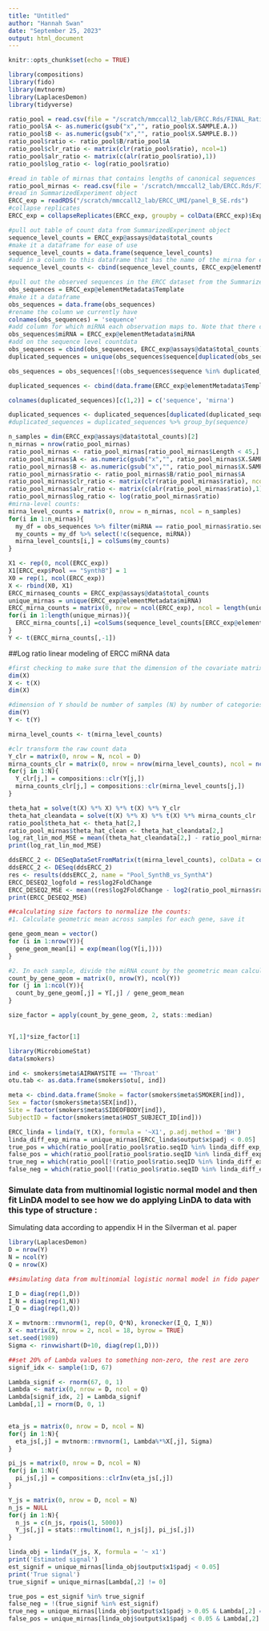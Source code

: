 ```yaml
---
title: "Untitled"
author: "Hannah Swan"
date: "September 25, 2023"
output: html_document
---
```


```r
knitr::opts_chunk$set(echo = TRUE)
```

```r
library(compositions)
library(fido)
library(mvtnorm)
library(LaplacesDemon)
library(tidyverse)
```



```r
ratio_pool = read.csv(file = "/scratch/mmccall2_lab/ERCC.Rds/FINAL_Ratiometric_SynthA_and_SynthB-1.csv", sep="\t")
ratio_pool$A <- as.numeric(gsub("x","", ratio_pool$X.SAMPLE.A.))
ratio_pool$B <- as.numeric(gsub("x","", ratio_pool$X.SAMPLE.B.))
ratio_pool$ratio <- ratio_pool$B/ratio_pool$A
ratio_pool$clr_ratio <- matrix(clr(ratio_pool$ratio), ncol=1)
ratio_pool$alr_ratio <- matrix(c(alr(ratio_pool$ratio),1))
ratio_pool$log_ratio <- log(ratio_pool$ratio)

```


```r
#read in table of mirnas that contains lengths of canonical sequences 
ratio_pool_mirnas <- read.csv(file = '/scratch/mmccall2_lab/ERCC.Rds/FINAL_Ratiometric_SynthA_and_SynthB-1_fixlast3.csv', sep="\t")
#read in SummarizedExperiment object 
ERCC_exp = readRDS("/scratch/mmccall2_lab/ERCC_UMI/panel_B_SE.rds")
#collapse replicates
ERCC_exp = collapseReplicates(ERCC_exp, groupby = colData(ERCC_exp)$Experiment)
```


```r
#pull out table of count data from SummarizedExperiment object 
sequence_level_counts = ERCC_exp@assays@data$total_counts
#make it a dataframe for ease of use 
sequence_level_counts = data.frame(sequence_level_counts)
#add in a column to this dataframe that has the name of the mirna for each observation 
sequence_level_counts <- cbind(sequence_level_counts, ERCC_exp@elementMetadata$miRNA)

```


```r
#pull out the observed sequences in the ERCC dataset from the SummarizedExperiment object 
obs_sequences = ERCC_exp@elementMetadata$Template
#make it a dataframe
obs_sequences = data.frame(obs_sequences)
#rename the column we currently have 
colnames(obs_sequences) = 'sequence'
#add column for which miRNA each observation maps to. Note that there can be many different sequences that map to the same miRNA
obs_sequences$miRNA = ERCC_exp@elementMetadata$miRNA
#add on the sequence level countdata 
obs_sequences = cbind(obs_sequences, ERCC_exp@assays@data$total_counts)
duplicated_sequences = unique(obs_sequences$sequence[duplicated(obs_sequences$sequence)])
```

```r
obs_sequences = obs_sequences[!(obs_sequences$sequence %in% duplicated_sequences), ] 
```

```r
duplicated_sequences <- cbind(data.frame(ERCC_exp@elementMetadata$Template), data.frame(ERCC_exp@elementMetadata$miRNA), data.frame(ERCC_exp@assays@data$total_counts))
```


```r
colnames(duplicated_sequences)[c(1,2)] = c('sequence', 'mirna')

```

```r
duplicated_sequences <- duplicated_sequences[duplicated(duplicated_sequences$sequence),]
#duplicated_sequences = duplicated_sequences %>% group_by(sequence)
```



```r
n_samples = dim(ERCC_exp@assays@data$total_counts)[2]
n_mirnas = nrow(ratio_pool_mirnas)
ratio_pool_mirnas <- ratio_pool_mirnas[ratio_pool_mirnas$Length < 45,] 
ratio_pool_mirnas$A <- as.numeric(gsub("x","", ratio_pool_mirnas$X.SAMPLE.A.))
ratio_pool_mirnas$B <- as.numeric(gsub("x","", ratio_pool_mirnas$X.SAMPLE.B.))
ratio_pool_mirnas$ratio <- ratio_pool_mirnas$B/ratio_pool_mirnas$A
ratio_pool_mirnas$clr_ratio <- matrix(clr(ratio_pool_mirnas$ratio), ncol=1)
ratio_pool_mirnas$alr_ratio <- matrix(c(alr(ratio_pool_mirnas$ratio),1))
ratio_pool_mirnas$log_ratio <- log(ratio_pool_mirnas$ratio)
#mirna-level counts: 
mirna_level_counts = matrix(0, nrow = n_mirnas, ncol = n_samples)
for(i in 1:n_mirnas){
  my_df = obs_sequences %>% filter(miRNA == ratio_pool_mirnas$ratio.seqID[i])
  my_counts = my_df %>% select(!c(sequence, miRNA))
  mirna_level_counts[i,] = colSums(my_counts)
}
```



```r
X1 <- rep(0, ncol(ERCC_exp))
X1[ERCC_exp$Pool == "SynthB"] = 1
X0 = rep(1, ncol(ERCC_exp))
X <- rbind(X0, X1)
ERCC_mirnaseq_counts = ERCC_exp@assays@data$total_counts 
unique_mirnas = unique(ERCC_exp@elementMetadata$miRNA)
ERCC_mirna_counts = matrix(0, nrow = ncol(ERCC_exp), ncol = length(unique_mirnas))
for(i in 1:length(unique_mirnas)){
  ERCC_mirna_counts[,i] =colSums(sequence_level_counts[ERCC_exp@elementMetadata$miRNA == unique_mirnas[i],])
}
Y <- t(ERCC_mirna_counts[,-1])

```


##Log ratio linear modeling of ERCC miRNA data 
```r
#first checking to make sure that the dimension of the covariate matrix is number of samples (N) by number of covariates (Q)
dim(X)
X <- t(X)
dim(X)
```

```r
#dimension of Y should be number of samples (N) by number of categories (D) a.k.a. number of miRNA
dim(Y)
Y <- t(Y)

mirna_level_counts <- t(mirna_level_counts)
```

```r
#clr transform the raw count data 
Y_clr = matrix(0, nrow = N, ncol = D)
mirna_counts_clr = matrix(0, nrow = nrow(mirna_level_counts), ncol = ncol(mirna_level_counts))
for(j in 1:N){
  Y_clr[j,] = compositions::clr(Y[j,])
  mirna_counts_clr[j,] = compositions::clr(mirna_level_counts[j,])
}

```

```r
theta_hat = solve(t(X) %*% X) %*% t(X) %*% Y_clr
theta_hat_cleandata = solve(t(X) %*% X) %*% t(X) %*% mirna_counts_clr
ratio_pool$theta_hat <- theta_hat[2,]
ratio_pool_mirnas$theta_hat_clean <- theta_hat_cleandata[2,]
log_rat_lin_mod_MSE = mean((theta_hat_cleandata[2,] - ratio_pool_mirnas$clr_ratio)^2)
print(log_rat_lin_mod_MSE)
```


```r
ddsERCC_2 <- DESeqDataSetFromMatrix(t(mirna_level_counts), colData = colData(ERCC_exp), design = ~ Pool + Lab)
ddsERCC_2 <- DESeq(ddsERCC_2)
res <- results(ddsERCC_2, name = "Pool_SynthB_vs_SynthA")
ERCC_DESEQ2_logfold = res$log2FoldChange
ERCC_DESEQ2_MSE <- mean((res$log2FoldChange - log2(ratio_pool_mirnas$ratio))^2)
print(ERCC_DESEQ2_MSE)
```


```r
##calculating size factors to normalize the counts: 
#1. Calculate geometric mean across samples for each gene, save it 

gene_geom_mean = vector()
for (i in 1:nrow(Y)){
  gene_geom_mean[i] = exp(mean(log(Y[i,])))
}

#2. In each sample, divide the miRNA count by the geometric mean calculated for that mirna:
count_by_gene_geom = matrix(0, nrow(Y), ncol(Y))
for (j in 1:ncol(Y)){
  count_by_gene_geom[,j] = Y[,j] / gene_geom_mean
}

size_factor = apply(count_by_gene_geom, 2, stats::median)


Y[,1]*size_factor[1]
```


```r
library(MicrobiomeStat)
data(smokers)

ind <- smokers$meta$AIRWAYSITE == 'Throat'
otu.tab <- as.data.frame(smokers$otu[, ind])

meta <- cbind.data.frame(Smoke = factor(smokers$meta$SMOKER[ind]),
Sex = factor(smokers$meta$SEX[ind]),
Site = factor(smokers$meta$SIDEOFBODY[ind]),
SubjectID = factor(smokers$meta$HOST_SUBJECT_ID[ind]))
```


```r
ERCC_linda = linda(Y, t(X), formula = '~X1', p.adj.method = 'BH')
linda_diff_exp_mirna = unique_mirnas[ERCC_linda$output$x$padj < 0.05]
true_pos = which(ratio_pool[ratio_pool$ratio.seqID %in% linda_diff_exp_mirna,'ratio'] != 1.0)
false_pos = which(ratio_pool[ratio_pool$ratio.seqID %in% linda_diff_exp_mirna, 'ratio'] == 1.0)
true_neg = which(ratio_pool[!(ratio_pool$ratio.seqID %in% linda_diff_exp_mirna), 'ratio'] == 1.0)
false_neg = which(ratio_pool[!(ratio_pool$ratio.seqID %in% linda_diff_exp_mirna), 'ratio'] != 1.0)
```

### Simulate data from multinomial logistic normal model and then fit LinDA model to see how we do applying LinDA to data with this type of structure : 
Simulating data according to appendix H in the Silverman et al. paper 
```r
library(LaplacesDemon)
D = nrow(Y)
N = ncol(Y)
Q = nrow(X)

##simulating data from multinomial logistic normal model in fido paper then fitting LinDA model to data to see how it performs 

I_D = diag(rep(1,D))
I_N = diag(rep(1,N))
I_Q = diag(rep(1,Q))

X = mvtnorm::rmvnorm(1, rep(0, Q*N), kronecker(I_Q, I_N))
X <- matrix(X, nrow = 2, ncol = 18, byrow = TRUE)
set.seed(1989)
Sigma <- rinvwishart(D+10, diag(rep(1,D)))

##set 20% of Lambda values to something non-zero, the rest are zero 
signif_idx <- sample(1:D, 67)

Lambda_signif <- rnorm(67, 0, 1)
Lambda <- matrix(0, nrow = D, ncol = Q)
Lambda[signif_idx, 2] = Lambda_signif
Lambda[,1] = rnorm(D, 0, 1) 
  

eta_js = matrix(0, nrow = D, ncol = N)
for(j in 1:N){
  eta_js[,j] = mvtnorm::rmvnorm(1, Lambda%*%X[,j], Sigma)
}

pi_js = matrix(0, nrow = D, ncol = N)
for(j in 1:N){
  pi_js[,j] = compositions::clrInv(eta_js[,j])
}

Y_js = matrix(0, nrow = D, ncol = N)
n_js = NULL
for(j in 1:N){
  n_js = c(n_js, rpois(1, 5000))
  Y_js[,j] = stats::rmultinom(1, n_js[j], pi_js[,j])
}

```

```r
linda_obj = linda(Y_js, X, formula = '~ x1')
print('Estimated signal')
est_signif = unique_mirnas[linda_obj$output$x1$padj < 0.05]
print('True signal')
true_signif = unique_mirnas[Lambda[,2] != 0]
```

```r
true_pos = est_signif %in% true_signif 
false_neg = !(true_signif %in% est_signif)
true_neg = unique_mirnas[linda_obj$output$x1$padj > 0.05 & Lambda[,2] == 0] 
false_pos = unique_mirnas[linda_obj$output$x1$padj < 0.05 & Lambda[,2] == 0]
```